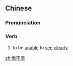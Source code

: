 ==Chinese==
{{zh-forms}}

===Pronunciation===
{{zh-pron
|m=kàn不qīng,tl2=y
|cat=v
}}

===Verb===
{{zh-verb}}

# to be [[unable]] to [[see]] [[clearly]]

[[zh:看不清]]
